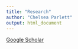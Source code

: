 ```yaml
---
title: "Research"
author: "Chelsea Parlett"
output: html_document
---
```


[Google Scholar](https://scholar.google.com/citations?hl=en&user=VvMqEQMAAAAJ)
